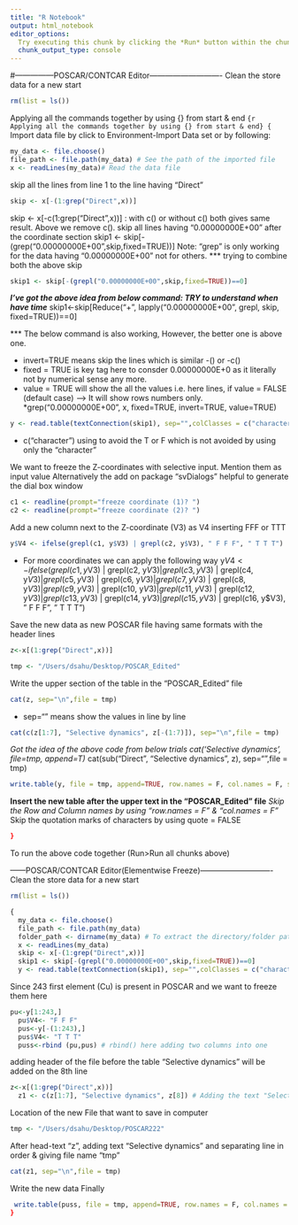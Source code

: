 ```yaml
---
title: "R Notebook"
output: html_notebook
editor_options: 
  Try executing this chunk by clicking the *Run* button within the chunk or by placing your cursor inside it and pressing *Cmd+Shift+Enter*. 
  chunk_output_type: console
---
```

#---------------POSCAR/CONTCAR Editor----------------------------
Clean the store data for a new start
```r
rm(list = ls())

```
Applying all the commands together by using {} from start & end
```{r Applying all the commands together by using {} from start & end}
{
```
Import data file by click to Environment-Import Data set
or by following:
```r
my_data <- file.choose()
file_path <- file.path(my_data) # See the path of the imported file 
x <- readLines(my_data)# Read the data file
```
skip all the lines from line 1 to the line having "Direct"
```r
skip <- x[-(1:grep("Direct",x))]

```
skip <- x[-c(1:grep("Direct",x))] : with c() or without c() both gives same result. Above we remove c().
skip all lines having "0.00000000E+00" after the coordinate section
skip1 <- skip[-(grep("0.00000000E+00",skip,fixed=TRUE))] Note: "grep" is only working for the data having "0.00000000E+00" not for others.
*** trying to combine both the above skip
```r
skip1 <- skip[-(grepl("0.00000000E+00",skip,fixed=TRUE))==0]
```
***I've got the above idea from below command: TRY to understand when have time***
skip1<-skip[Reduce("+", lapply("0.00000000E+00", grepl, skip, fixed=TRUE))==0]

*** The below command is also working, However, the better one is above one.

* invert=TRUE means skip the lines which is similar -() or -c()
* fixed = TRUE is key tag here to consder 0.00000000E+0 as it literally not by numerical sense any more.
* value = TRUE will show the all the values i.e. here lines, if value = FALSE (default case) --> It will show rows numbers only.
*grep("0.00000000E+00", x, fixed=TRUE, invert=TRUE, value=TRUE) 


```r
y <- read.table(textConnection(skip1), sep="",colClasses = c("character"))
```
* c("character") using to avoid the T or F which is not avoided by using only the "character"

We want to freeze the Z-coordinates with selective input. Mention them as input value 
Alternatively the add on package "svDialogs" helpful to generate the dial box window
```r
c1 <- readline(prompt="freeze coordinate (1)? ")
c2 <- readline(prompt="freeze coordinate (2)? ")
```

Add a new column next to the Z-coordinate (V3) as V4 inserting FFF or TTT

```r
y$V4 <- ifelse(grepl(c1, y$V3) | grepl(c2, y$V3), " F F F", " T T T")
```
* For more coordinates we can apply the following way
y$V4 <- ifelse(grepl(c1, y$V3) | grepl(c2, y$V3) | grepl(c3, y$V3) | 
grepl(c4, y$V3) | grepl(c5, y$V3) | grepl(c6, y$V3) | grepl(c7, y$V3) |
grepl(c8, y$V3) | grepl(c9, y$V3) | grepl(c10, y$V3) | grepl(c11, y$V3) |
grepl(c12, y$V3) | grepl(c13, y$V3) | grepl(c14, y$V3) | grepl(c15, y$V3) | grepl(c16, y$V3), " F F F", " T T T")

Save the new data as new POSCAR file having same formats with the header lines 
```r
z<-x[(1:grep("Direct",x))]
```

```r
tmp <- "/Users/dsahu/Desktop/POSCAR_Edited"
```
Write the upper section of the table in the "POSCAR_Edited" file
```r
cat(z, sep="\n",file = tmp)
```
* sep="\n" means show the values in line by line

```r
cat(c(z[1:7], "Selective dynamics", z[-(1:7)]), sep="\n",file = tmp)
```
*Got the idea of the above code from below trials*
*cat('Selective dynamics\n', file=tmp, append=T)
*cat(sub("Direct", "Selective dynamics\nDirect", z), sep="\n",file = tmp)

```r
write.table(y, file = tmp, append=TRUE, row.names = F, col.names = F, sep = " ",quote = FALSE)
```
**Insert the new table after the upper text in the "POSCAR_Edited" file**
*Skip the Row and Column names by using "row.names = F" & "col.names = F"
*Skip the quotation marks of characters by using quote = FALSE

```r
}

```

To run the above code together (Run>Run all chunks above)

------POSCAR/CONTCAR Editor(Elementwise Freeze)----------------------------
 Clean the store data for a new start
```r
rm(list = ls())
```
 
```r
{
  my_data <- file.choose()
  file_path <- file.path(my_data)
  folder_path <- dirname(my_data) # To extract the directory/folder path
  x <- readLines(my_data)
  skip <- x[-(1:grep("Direct",x))]
  skip1 <- skip[-(grepl("0.00000000E+00",skip,fixed=TRUE))==0]
  y <- read.table(textConnection(skip1), sep="",colClasses = c("character"))
```

Since 243 first element (Cu) is present in POSCAR and we want to freeze them here 

```r
pu<-y[1:243,]
  pu$V4<- "F F F"
  pus<-y[-(1:243),]
  pus$V4<- "T T T"
  puss<-rbind (pu,pus) # rbind() here adding two columns into one
```
adding header of the file before the table
"Selective dynamics" will be added on the 8th line
```r
z<-x[(1:grep("Direct",x))]
  z1 <- c(z[1:7], "Selective dynamics", z[8]) # Adding the text "Selective dynamics" before the text line "Direct"
```
  Location of the new File that want to save in computer
```r
tmp <- "/Users/dsahu/Desktop/POSCAR222"
```
After head-text "z", adding text "Selective dynamics" and separating line in order & giving file name "tmp"
```r
cat(z1, sep="\n",file = tmp) 
```
Write the new data Finally
```r
 write.table(puss, file = tmp, append=TRUE, row.names = F, col.names = F, sep = " ",quote = FALSE)
}
```
  
  
 







